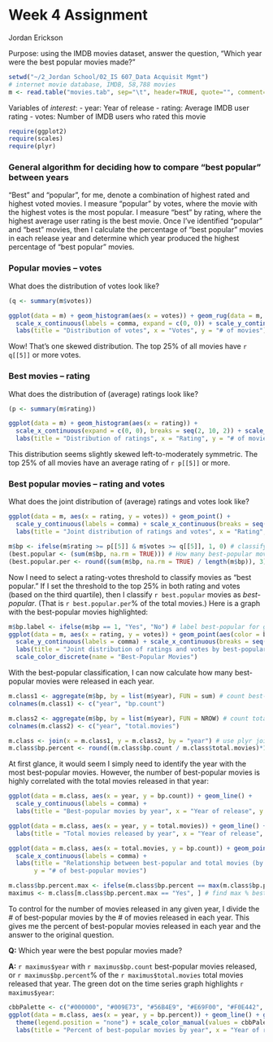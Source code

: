 Week 4 Assignment
========================================================
Jordan Erickson  

Purpose: using the IMDB movies dataset, answer the question, "Which year were the best popular movies made?"

```r
setwd("~/2_Jordan School/02_IS 607_Data Acquisit Mgmt")
# internet movie database, IMDB, 58,788 movies
m <- read.table("movies.tab", sep="\t", header=TRUE, quote="", comment="")
```

Variables of *interest*:
- year: Year of release
- rating: Average IMDB user rating
- votes: Number of IMDB users who rated this movie

```r
require(ggplot2)
require(scales)
require(plyr)
```

### General algorithm for deciding how to compare "best popular" between years
"Best" and "popular", for me, denote a combination of highest rated and highest voted movies. I measure "popular" by votes, where the movie with the highest votes is the most popular. I measure "best" by rating, where the highest average user rating is the best movie. Once I've identified "popular" and "best" movies, then I calculate the percentage of "best popular" movies in each release year and determine which year produced the highest percentage of "best popular" movies.

### Popular movies -- votes
What does the distribution of votes look like?

```r
(q <- summary(m$votes))
```

```r
ggplot(data = m) + geom_histogram(aes(x = votes)) + geom_rug(data = m, aes(x = votes)) +
  scale_x_continuous(labels = comma, expand = c(0, 0)) + scale_y_continuous(labels = comma) + 
  labs(title = "Distribution of votes", x = "Votes", y = "# of movies")
```

Wow! That's one skewed distribution. The top 25% of all movies have `r q[[5]]` or more votes.

### Best movies -- rating
What does the distribution of (average) ratings look like?

```r
(p <- summary(m$rating))
```

```r
ggplot(data = m) + geom_histogram(aes(x = rating)) + 
  scale_x_continuous(expand = c(0, 0), breaks = seq(2, 10, 2)) + scale_y_continuous(labels = comma) + 
  labs(title = "Distribution of ratings", x = "Rating", y = "# of movies")
```

This distribution seems slightly skewed left-to-moderately symmetric. The top 25% of all movies have an average rating of `r p[[5]]` or more.

### Best popular movies -- rating and votes
What does the joint distribution of (average) ratings and votes look like?

```r
ggplot(data = m, aes(x = rating, y = votes)) + geom_point() + 
  scale_y_continuous(labels = comma) + scale_x_continuous(breaks = seq(2, 10, 2)) +
  labs(title = "Joint distribution of ratings and votes", x = "Rating", y = "Votes")
```


```r
m$bp <- ifelse(m$rating >= p[[5]] & m$votes >= q[[5]], 1, 0) # classify best-popular (bp) movies based on 3rd quartile
(best.popular <- (sum(m$bp, na.rm = TRUE))) # How many best-popular movies?
(best.popular.per <- round((sum(m$bp, na.rm = TRUE) / length(m$bp)), 3)*100) # What % of best-popular movies?
```

Now I need to select a rating-votes threshold to classify movies as "best popular." If I set the threshold to the top 25% in both rating and votes (based on the third quartile), then I classify `r best.popular` movies as *best-popular*. (That is `r best.popular.per`% of the total movies.) Here is a graph with the best-popular movies highlighted:

```r
m$bp.label <- ifelse(m$bp == 1, "Yes", "No") # label best-popular for ggplot
ggplot(data = m, aes(x = rating, y = votes)) + geom_point(aes(color = bp.label)) + 
  scale_y_continuous(labels = comma) + scale_x_continuous(breaks = seq(2, 10, 2)) +
  labs(title = "Joint distribution of ratings and votes by best-popular", x = "Rating", y = "Votes") +
  scale_color_discrete(name = "Best-Popular Movies")
```

With the best-popular classification, I can now calculate how many best-popular movies were released in each year.

```r
m.class1 <- aggregate(m$bp, by = list(m$year), FUN = sum) # count best-popular movies in each year
colnames(m.class1) <- c("year", "bp.count")

m.class2 <- aggregate(m$bp, by = list(m$year), FUN = NROW) # count total movies in each year
colnames(m.class2) <- c("year", "total.movies")

m.class <- join(x = m.class1, y = m.class2, by = "year") # use plyr join function to combine data.frames
m.class$bp.percent <- round((m.class$bp.count / m.class$total.movies)*100, 2) # proportion of best-popular movies within a year
```

At first glance, it would seem I simply need to identify the year with the most best-popular movies. However, the number of best-popular movies is highly correlated with the total movies released in that year:

```r
ggplot(data = m.class, aes(x = year, y = bp.count)) + geom_line() + 
  scale_y_continuous(labels = comma) + 
  labs(title = "Best-popular movies by year", x = "Year of release", y = "# of best-popular movies")

ggplot(data = m.class, aes(x = year, y = total.movies)) + geom_line() + 
  labs(title = "Total movies released by year", x = "Year of release", y = "# of movies")

ggplot(data = m.class, aes(x = total.movies, y = bp.count)) + geom_point() +
  scale_x_continuous(labels = comma) + 
  labs(title = "Relationship between best-popular and total movies (by year of release)", x = "# of total movies released", 
       y = "# of best-popular movies")
```

```r
m.class$bp.percent.max <- ifelse(m.class$bp.percent == max(m.class$bp.percent), "Yes", "No") # identify maximum % best-popular 
maximus <- m.class[m.class$bp.percent.max == "Yes", ] # find max % best-popular observation
```

To control for the number of movies released in any given year, I divide the # of best-popular movies by the # of movies released in each year. This gives me the percent of best-popular movies released in each year and the answer to the original question.  

**Q:** Which year were the best popular movies made? 

**A:** `r maximus$year` with `r maximus$bp.count` best-popular movies released, or `r maximus$bp.percent`% of the `r maximus$total.movies` total movies released that year. The green dot on the time series graph highlights `r maximus$year`:

```r
cbbPalette <- c("#000000", "#009E73", "#56B4E9", "#E69F00", "#F0E442", "#0072B2", "#D55E00", "#CC79A7") # create color palette
ggplot(data = m.class, aes(x = year, y = bp.percent)) + geom_line() + geom_point(aes(color = bp.percent.max, size = bp.percent.max)) +
  theme(legend.position = "none") + scale_color_manual(values = cbbPalette) + scale_size_manual(values=c(2, 5)) +
  labs(title = "Percent of best-popular movies by year", x = "Year of release", y = "% of best-popular movies (by year)")
```
